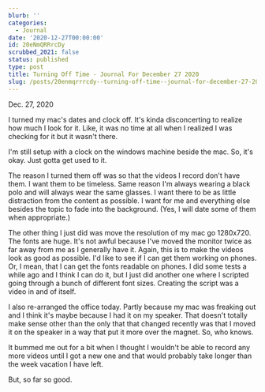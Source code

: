 ```yaml
---
blurb: ''
categories:
  - Journal
date: '2020-12-27T00:00:00'
id: 20eNmQRRrcDy
scrubbed_2021: false
status: published
type: post
title: Turning Off Time - Journal For December 27 2020
slug: /posts/20enmqrrrcdy--turning-off-time--journal-for-december-27-2020
---
```


Dec. 27, 2020

I turned my mac's dates and clock off. It's kinda disconcerting to realize how much I look for it. Like, it was no time at all when I realized I was checking for it but it wasn't there. 

I'm still setup with a clock on the windows machine beside the mac. So, it's okay. Just gotta get used to it.

The reason I turned them off was so that the videos I record don't have them. I want them to be timeless. Same reason I'm always wearing a black polo and will always wear the same glasses. I want there to be as little distraction from the content as possible. I want for me and everything else besides the topic to fade into the background. (Yes, I will date some of them when appropriate.)

The other thing I just did was move the resolution of my mac go 1280x720. The fonts are huge. It's not awful because I've moved the monitor twice as far away from me as I generally have it. Again, this is to make the videos look as good as possible. I'd like to see if I can get them working on phones. Or, I mean, that I can get the fonts readable on phones. I did some tests a while ago and I think I can do it, but I just did another one where I scripted going through a bunch of different font sizes. Creating the script was a video in and of itself. 

I also re-arranged the office today. Partly because my mac was freaking out and I think it's maybe because I had it on my speaker. That doesn't totally make sense other than the only that that changed recently was that I moved it on the speaker in a way that put it more over the magnet. So, who knows. 

It bummed me out for a bit when I thought I wouldn't be able to record any more videos until I got a new one and that would probably take longer than the week vacation I have left. 

But, so far so good.

